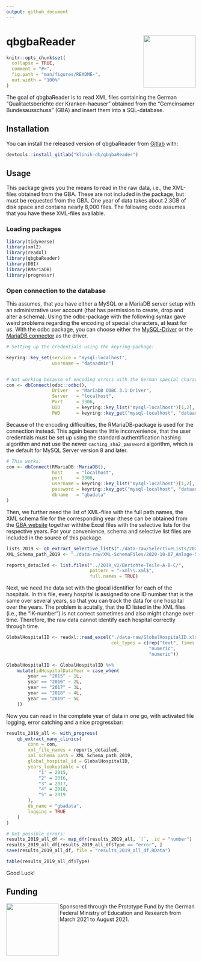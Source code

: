 ```yaml
---
output: github_document
---
```


<!-- README.md is generated from README.Rmd. Please edit that file -->

# qbgbaReader <img src='man/figures/logo.png' align="right" height="139" />

```r
knitr::opts_chunk$set(
  collapse = TRUE,
  comment = "#>",
  fig.path = "man/figures/README-",
  out.width = "100%"
)
```

<!-- badges: start -->
<!-- badges: end -->

The goal of qbgbaReader is to read XML files containing the German "Qualitaetsberichte der Kranken-haeuser" obtained from the "Gemeinsamer Bundesausschuss" (GBA) and insert them into a SQL-database.


## Installation

You can install the released version of qbgbaReader from [Gitlab](https://gitlab.com/klinik-db/qbgbaReader) with:

```r
devtools::install_gitlab("klinik-db/qbgbaReader")
```


## Usage

This package gives you the means to read in the raw data, i.e., the XML-files obtained from the GBA. These are not included in the package, but must be requested from the GBA. One year of data takes about 2.3GB of disk space and contains nearly 8,000 files. The following code assumes that you have these XML-files available.

### Loading packages

```r
library(tidyverse)
library(xml2)
library(readxl)
library(qbgbaReader)
library(DBI)
library(RMariaDB)
library(progressr)

```

### Open connection to the database

This assumes, that you have either a MySQL or a MariaDB server setup with an administrative user account (that has permission to create, drop and alter a schema). Using the odbc-package with the following syntax gave weird problems regarding the encoding of special characters, at least for us. With the odbc package, you can choose either the [MySQL-Driver](https://dev.mysql.com/downloads/connector/odbc/) or the [MariaDB connector](https://mariadb.com/downloads/#connectors) as the driver. 

```r
# Setting up the credentials using the keyring-package:

keyring::key_set(service = "mysql-localhost",
                 username = "dataadmin")


# Not working because of encoding errors with the German special characters:
con <- dbConnect(odbc::odbc(),
                 Driver   = "MariaDB ODBC 3.1 Driver",
                 Server   = "localhost",
                 Port     = 3306,
                 UID      = keyring::key_list("mysql-localhost")[1,2],
                 PWD      = keyring::key_get("mysql-localhost", "dataadmin"))
```

Because of the encoding difficulties, the RMariaDB-package is used for the connection instead. This again bears the little inconvenience, that the user credentials must be set up using the standard authentification hashing algorithm and **not** use the newer `caching_sha2_password` algorithm, which is the default for MySQL Server version 8 and later.

```r
# This works:
con <- dbConnect(RMariaDB::MariaDB(),
                 host     = "localhost",
                 port     = 3306,
                 username = keyring::key_list("mysql-localhost")[1,2],
                 password = keyring::key_get("mysql-localhost", "dataadmin"),
                 dbname   = "gbadata"
)
```

Then, we further need the list of XML-files with the full path names, the XML schema file for the corresponding year (these can be obtained from the [GBA website](https://www.g-ba.de/themen/qualitaetssicherung/datenerhebung-zur-qualitaetssicherung/datenerhebung-qualitaetsbericht/servicedateien/) together withthe Excel files with the selective lists for the respective years. For your convenience, schema and selective list files are included in the source of this package.

```r
lists_2019 <- qb_extract_selective_lists("./data-raw/SelectiveLists/2020-04-01_Anlage-4_Qb-R_Auswahllisten_BJ-2019.xlsx")
XML_Schema_path_2019 <- "./data-raw/XML-SchemaFiles/2020-10-07_Anlage-5_XML_Schema-BJ-2019.xsd"

reports_detailed <- list.files("../2019_v2/Berichte-Teile-A-B-C/", 
                               pattern = "-xml\\.xml$", 
                               full.names = TRUE)

```

Next, we need the data set with the glocal identifier for each of the hospitals. In this file, every hospital is assigned to one ID number that is the same over several years, so that you can track the data for one hospital over the years. The problem is acutally, that the ID listed in the XML files (i.e., the "IK-number") is not correct sometimes and also might change over time. Therefore, the raw data cannot identify each hospital correctly through time.

```r

GlobalHospitalID <- readxl::read_excel("./data-raw/GlobalHospitalID.xlsx",
                                       col_types = c(rep("text", times = 9),
                                                     "numeric",
                                                     "numeric"))

GlobalHospitalID <- GlobalHospitalID %>%
    mutate(idHospitalDataYear = case_when(
        year == "2015" ~ 1L,
        year == "2016" ~ 2L,
        year == "2017" ~ 3L,
        year == "2018" ~ 4L,
        year == "2019" ~ 5L
    ))

```


Now you can read in the complete year of data in one go, with activated file logging, error catching and a nice progressbar:

```r


results_2019_all <- with_progress(
    qb_extract_many_clinics(
        conn = con,
        xml_file_names = reports_detailed,
        xml_schema_path = XML_Schema_path_2019,
        global_hospital_id = GlobalHospitalID,
        years_lookuptable = c(
            "1" = 2015,
            "2" = 2016,
            "3" = 2017,
            "4" = 2018,
            "5" = 2019
        ),
        db_name = "gbadata",
        logging = TRUE
    )
)

# Get possible errors:
results_2019_all_df <- map_dfr(results_2019_all, `[`, .id = "number")
results_2019_all_df[results_2019_all_df$Type == "error", ]
save(results_2019_all_df, file = "results_2019_all_df.RData")

table(results_2019_all_df$Type)


```

Good Luck!


## Funding

<a href='https://klinik-db.de'><img src='man/figures/BMBF_eng.png' align="left" height="139" /></a>

Sponsored through the Prototype Fund by the German Federal Ministry of Education and Research from March 2021 to August 2021. 



